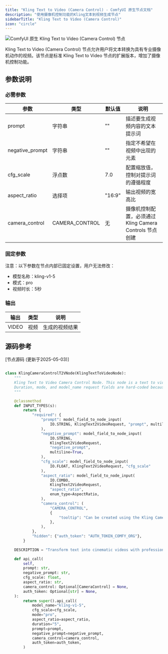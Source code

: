 ```yaml
---
title: "Kling Text to Video (Camera Control) - ComfyUI 原生节点文档"
description: "使用摄像机控制功能的Kling文本到视频生成节点"
sidebarTitle: "Kling Text to Video (Camera Control)"
icon: "circle"
---
```


![ComfyUI 原生 Kling Text to Video (Camera Control) 节点](/images/built-in-nodes/api_nodes/kwai_vgi/kling-camera-control-t2v.jpg)

Kling Text to Video (Camera Control) 节点允许用户将文本转换为具有专业摄像机动作的视频。该节点是标准 Kling Text to Video 节点的扩展版本，增加了摄像机控制功能。

## 参数说明

### 必需参数

| 参数            | 类型           | 默认值                | 说明                                                    |
| --------------- | -------------- | --------------------- | ------------------------------------------------------- |
| prompt          | 字符串         | ""                    | 描述要生成视频内容的文本提示词                          |
| negative_prompt | 字符串         | ""                    | 指定不希望在视频中出现的元素                            |
| cfg_scale       | 浮点数         | 7.0                   | 配置缩放值，控制对提示词的遵循程度                      |
| aspect_ratio    | 选择项         | "16:9"                | 输出视频的宽高比                                        |
| camera_control  | CAMERA_CONTROL | 无                    | 摄像机控制配置，必须通过 Kling Camera Controls 节点创建 |

### 固定参数

注意：以下参数在节点内部已固定设置，用户无法修改：
- 模型名称：kling-v1-5
- 模式：pro
- 视频时长：5秒

### 输出

| 输出  | 类型 | 说明           |
| ----- | ---- | -------------- |
| VIDEO | 视频 | 生成的视频结果 |


## 源码参考

[节点源码 (更新于2025-05-03)] 

```python

class KlingCameraControlT2VNode(KlingTextToVideoNode):
    """
    Kling Text to Video Camera Control Node. This node is a text to video node, but it supports controlling the camera.
    Duration, mode, and model_name request fields are hard-coded because camera control is only supported in pro mode with the kling-v1-5 model at 5s duration as of 2025-05-02.
    """

    @classmethod
    def INPUT_TYPES(s):
        return {
            "required": {
                "prompt": model_field_to_node_input(
                    IO.STRING, KlingText2VideoRequest, "prompt", multiline=True
                ),
                "negative_prompt": model_field_to_node_input(
                    IO.STRING,
                    KlingText2VideoRequest,
                    "negative_prompt",
                    multiline=True,
                ),
                "cfg_scale": model_field_to_node_input(
                    IO.FLOAT, KlingText2VideoRequest, "cfg_scale"
                ),
                "aspect_ratio": model_field_to_node_input(
                    IO.COMBO,
                    KlingText2VideoRequest,
                    "aspect_ratio",
                    enum_type=AspectRatio,
                ),
                "camera_control": (
                    "CAMERA_CONTROL",
                    {
                        "tooltip": "Can be created using the Kling Camera Controls node. Controls the camera movement and motion during the video generation.",
                    },
                ),
            },
            "hidden": {"auth_token": "AUTH_TOKEN_COMFY_ORG"},
        }

    DESCRIPTION = "Transform text into cinematic videos with professional camera movements that simulate real-world cinematography. Control virtual camera actions including zoom, rotation, pan, tilt, and first-person view, while maintaining focus on your original text."

    def api_call(
        self,
        prompt: str,
        negative_prompt: str,
        cfg_scale: float,
        aspect_ratio: str,
        camera_control: Optional[CameraControl] = None,
        auth_token: Optional[str] = None,
    ):
        return super().api_call(
            model_name="kling-v1-5",
            cfg_scale=cfg_scale,
            mode="pro",
            aspect_ratio=aspect_ratio,
            duration="5",
            prompt=prompt,
            negative_prompt=negative_prompt,
            camera_control=camera_control,
            auth_token=auth_token,
        )



```